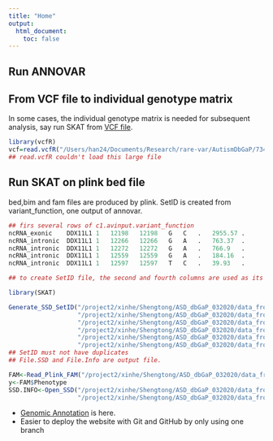 ```yaml
---
title: "Home"
output:
  html_document:
    toc: false
---
```


## Run ANNOVAR


## From VCF file to individual genotype matrix 

In some cases, the individual genotype matrix is needed for subsequent analysis, say run SKAT from [VCF file](https://samtools.github.io/hts-specs/VCFv4.2.pdf).

```r
library(vcfR)
vcf=read.vcfR("/Users/han24/Documents/Research/rare-var/AutismDbGaP/73416-DS-ASD/pseudocc.tucc.vcf.gz.1.to.500000.gz")
## read.vcfR couldn't load this large file 
```


## Run SKAT on plink bed file 

bed,bim and fam files are produced by plink. SetID  is created from variant_function, one output of annovar. 


```r
## firs several rows of c1.avinput.variant_function
ncRNA_exonic	DDX11L1	1	12198	12198	G	C	.	2955.57	.
ncRNA_intronic	DDX11L1	1	12266	12266	G	A	.	763.37	.
ncRNA_intronic	DDX11L1	1	12272	12272	G	A	.	766.9	.
ncRNA_intronic	DDX11L1	1	12559	12559	G	A	.	184.16	.
ncRNA_intronic	DDX11L1	1	12597	12597	T	C	.	39.93	.

## to create SetID file, the second and fourth columns are used as its first and second column.  
```


```r
library(SKAT)

Generate_SSD_SetID("/project2/xinhe/Shengtong/ASD_dbGaP_032020/data_from_nick/73416-DS-ASD/pseudocc.tucc.bed", 
                   "/project2/xinhe/Shengtong/ASD_dbGaP_032020/data_from_nick/73416-DS-ASD/pseudocc.tucc.bim", 
                   "/project2/xinhe/Shengtong/ASD_dbGaP_032020/data_from_nick/73416-DS-ASD/pseudocc.tucc.fam", 
                   "/project2/xinhe/Shengtong/ASD_dbGaP_032020/data_from_nick/73416-DS-ASD/c1.avinput.variant_function.NoDuplicate.1-1000.setID", 
                   "/project2/xinhe/Shengtong/ASD_dbGaP_032020/data_from_nick/73416-DS-ASD/File.SSD", 
                   "/project2/xinhe/Shengtong/ASD_dbGaP_032020/data_from_nick/73416-DS-ASD/File.Info")
## SetID must not have duplicates 
## File.SSD and File.Info are output file. 

FAM<-Read_Plink_FAM("/project2/xinhe/Shengtong/ASD_dbGaP_032020/data_from_nick/73416-DS-ASD/pseudocc.tucc.fam", Is.binary=FALSE)
y<-FAM$Phenotype
SSD.INFO<-Open_SSD("/project2/xinhe/Shengtong/ASD_dbGaP_032020/data_from_nick/73416-DS-ASD/File.SSD", 
                   "/project2/xinhe/Shengtong/ASD_dbGaP_032020/data_from_nick/73416-DS-ASD/File.Info")
```

*  [Genomic Annotation](GenomicAnnotations.html) is here. 
*  Easier to deploy the website with Git and GitHub by only using one branch

[rmarkdown]: http://rmarkdown.rstudio.com/rmarkdown_websites.htm
[rstudio]: https://www.rstudio.com/products/rstudio/download/preview/
